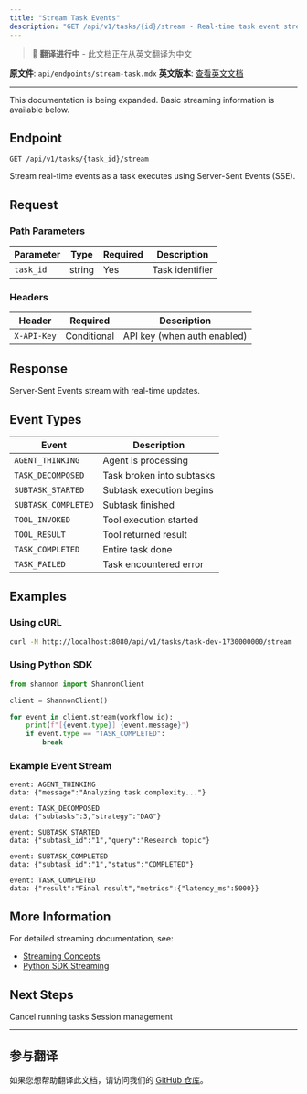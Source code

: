```yaml
---
title: "Stream Task Events"
description: "GET /api/v1/tasks/{id}/stream - Real-time task event streaming"
---
```


> 🚧 **翻译进行中** - 此文档正在从英文翻译为中文

**原文件**: `api/endpoints/stream-task.mdx`
**英文版本**: [查看英文文档](/en/api/endpoints/stream-task)

---


<Note>
This documentation is being expanded. Basic streaming information is available below.
</Note>

## Endpoint

```
GET /api/v1/tasks/{task_id}/stream
```

Stream real-time events as a task executes using Server-Sent Events (SSE).

## Request

### Path Parameters

| Parameter | Type | Required | Description |
|-----------|------|----------|-------------|
| `task_id` | string | Yes | Task identifier |

### Headers

| Header | Required | Description |
|--------|----------|-------------|
| `X-API-Key` | Conditional | API key (when auth enabled) |

## Response

Server-Sent Events stream with real-time updates.

## Event Types

| Event | Description |
|-------|-------------|
| `AGENT_THINKING` | Agent is processing |
| `TASK_DECOMPOSED` | Task broken into subtasks |
| `SUBTASK_STARTED` | Subtask execution begins |
| `SUBTASK_COMPLETED` | Subtask finished |
| `TOOL_INVOKED` | Tool execution started |
| `TOOL_RESULT` | Tool returned result |
| `TASK_COMPLETED` | Entire task done |
| `TASK_FAILED` | Task encountered error |

## Examples

### Using cURL

```bash
curl -N http://localhost:8080/api/v1/tasks/task-dev-1730000000/stream
```

### Using Python SDK

```python
from shannon import ShannonClient

client = ShannonClient()

for event in client.stream(workflow_id):
    print(f"[{event.type}] {event.message}")
    if event.type == "TASK_COMPLETED":
        break
```

### Example Event Stream

```
event: AGENT_THINKING
data: {"message":"Analyzing task complexity..."}

event: TASK_DECOMPOSED
data: {"subtasks":3,"strategy":"DAG"}

event: SUBTASK_STARTED
data: {"subtask_id":"1","query":"Research topic"}

event: SUBTASK_COMPLETED
data: {"subtask_id":"1","status":"COMPLETED"}

event: TASK_COMPLETED
data: {"result":"Final result","metrics":{"latency_ms":5000}}
```

## More Information

For detailed streaming documentation, see:
- [Streaming Concepts](/quickstart/concepts/streaming)
- [Python SDK Streaming](/sdk/python/quickstart)

## Next Steps

<CardGroup cols={2}>
  <Card title="Cancel Task" icon="xmark" href="/api/endpoints/cancel-task">
    Cancel running tasks
  </Card>
  <Card title="Sessions" icon="comments" href="/api/endpoints/sessions">
    Session management
  </Card>
</CardGroup>


---

## 参与翻译

如果您想帮助翻译此文档，请访问我们的 [GitHub 仓库](https://github.com/Kocoro-lab/Shannon)。

